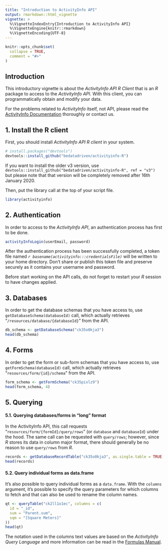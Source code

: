 ```yaml
---
title: "Introduction to ActivityInfo API"
output: rmarkdown::html_vignette
vignette: >
  %\VignetteIndexEntry{Introduction to ActivityInfo API}
  %\VignetteEngine{knitr::rmarkdown}
  %\VignetteEncoding{UTF-8}
---
```


```r
knitr::opts_chunk$set(
  collapse = TRUE,
  comment = "#>"
)
```

## Introduction

This introductory vignette is about the *ActivityInfo API R Client* 
that is an *R* package to access 
to the *ActivityInfo API*. 
With this client, you can programmatically obtain and modify 
your data.

For the problems related to *ActivityInfo* itself, not API, please read the
[ActivityInfo Documentation](help.activityinfo.org) thoroughly or contact us.

## 1. Install the R client

First, you should install *ActivityInfo API R client* in your system.

```r
# install.packages("devtools")
devtools::install_github("bedatadriven/activityinfo-R")
```

If you want to install the older v3 version, use 
`devtools::install_github("bedatadriven/activityinfo-R", ref = "v3")` 
but please note that that version will be completely removed 
after 16th January 2020.

Then, put the library call at the top of your script file.

```r
library(activityinfo)
```

## 2. Authentication

In order to access to the *ActivityInfo API*, an authentication process has first
to be done.

```r
activityInfoLogin(userEmail, password)
```

After the authentication process has been successfully completed, a token file
named *`r basename(activityinfo:::credentialsFile)`* will be written to your 
home directory. Don't share or publish this token file and preserve securely
as it contains your username and password.

Before start working on the API calls, do not forget to restart your *R* session
to have changes applied.

## 3. Databases

In order to get the database schemas that you have access to, use
`getDatabaseSchema(databaseId)` call, which actually retrieves
"`/resources/database/{databaseId}`" from the API.

```r
db_schema <- getDatabaseSchema("ck35o0kja3")
head(db_schema)
```

## 4. Forms

In order to get the form or sub-form schemas that you have access to, use
`getFormSchema(databaseId)` call, which actually retrieves
"`resources/form/{id}/schema`" from the API.

```r
form_schema <- getFormSchema("ck35pixlz9")
head(form_schema, 4)
```

## 5. Querying

#### 5.1. Querying databases/forms in "long" format 

In the ActivityInfo API, this call requests
"`resources/form/{formId}/query/rows`" (or `database` and `databaseId`) under
the hood. The same call can be requested with `query/rows`; however, since *R*
stores its data in column major format, there should generally be no reason to
use `query/rows` from *R*.

```r
records <- getDatabaseRecordTable("ck35o0kja3", as.single.table = TRUE)
head(records)
```

#### 5.2. Query individual forms as data.frame

It's also possible to query individual forms as a `data.frame`. With the
`columns` argument, it's possible to specify the query parameters for which
columns to fetch and that can also be used to rename the column names.

```r
qt <- queryTable("ck2ll1o1ec", columns = c(
  id = "_id",
  sum = "Parent.sum",
  sqm = "[Square Meters]"
))
head(qt)
```

The notation used in the columns text values are based on the
*ActivityInfo Query Language* and more information can be read in the 
[Formulas Manual](http://help.activityinfo.org/m/77022).

